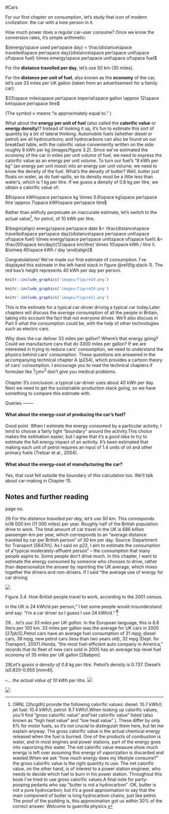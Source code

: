 #Cars

For our first chapter on consumption, let’s study that icon of modern
civilization: the car with a lone person in it.

How much power does a regular car-user consume? Once we know the conversion
rates, it’s simple arithmetic:

${energy\space used per\space day} = \frac{distance\space travelled\space per\space day}{distance\space per\space unit\space of\space fuel} \times emergy\space per\space unit\space of\space fuel$

For the **distance travelled per day**, let’s use 50 km (30 miles).

For the **distance per unit of fuel**, also known as the **economy** of the
car, let’s use 33 miles per UK gallon (taken from an advertisement for a family
car):

$33\space miles\space per\space imperial\space gallon \approx 12\space km\space per\space litre$

(The symbol ≈ means "is approximately equal to." )

What about the **energy per unit of fuel** (also called the **calorific
value** or **energy density**)? Instead of looking it up, it’s fun to estimate
this sort of quantity by a bit of lateral thinking. Automobile fuels (whether
diesel or petrol) are all hydrocarbons; and hydrocarbons can also be found on
our breakfast table, with the calorific value conveniently written on the
side: roughly 8 kWh per kg (images/figure 3.2). Since we’ve estimated the
economy of the car in miles per unit *volume* of fuel, we need to express the
calorific value as an energy per unit *volume*. To turn our fuel’s "8 kWh per
kg" (an energy per unit *mass*) into an energy per unit volume, we need to know
the density of the fuel. What’s the density of butter? Well, butter just floats
on water, as do fuel-spills, so its density must be a little less than
water’s, which is 1 kg per litre. If we guess a density of 0.8 kg per litre, we
obtain a calorific value of:

$8\space kWh\space per\space kg \times 0.8\space kg\space per\space litre \approx 7\space kWh\space per\space litre$

Rather than willfully perpetuate an inaccurate estimate, let’s switch to the
actual value^[ORNL [2hcgdh] provide the
following calorific values: diesel: 10.7 kWh/l; jet fuel: 10.4 kWh/l; petrol:
9.7 kWh/l.When looking up calorific values, you’ll find "gross calorific value"
and"net calorific value" listed (also known as "high heat value" and "low heat
value" ). These differ by only 6% for motor fuels, so it’s not crucial to
distinguish them here, but let me explain anyway. The gross calorific value is
the actual chemical energy released when the fuel is burned. One of the
products of combustion is water, and in most engines and power stations, part
of the energy goes into vaporizing this water. The net calorific value measure
show much energy is left over assuming this energy of vaporization is discarded
and wasted.When we ask "how much energy does my lifestyle consume?" the gross
calorific value is the right quantity to use. The net calorific value, on the
other hand, is of interest to a power station engineer, who needs to decide
which fuel to burn in his power station. Throughout this book I’ve tried to use
gross calorific values.A final note for party-pooping pedants who say "butter
is not a hydrocarbon" :OK, butter is not a pure hydrocarbon; but it’s a good
approximation to say that the main component of butter is long hydrocarbon
chains, just like petrol. The proof of the pudding is, this approximation got
us within 30% of the correct answer. Welcome to guerrilla physics.], for petrol, of 10 kWh per litre.

$\begin{align}
energy\space per\space date &= \frac{distance\space travelled\space per\space day}{distance\space per\space unit\space of\space fuel} \times energy\space per\space unit\space of\space fuel\\
&= \frac{50\space km/day}{12\space km/litre} \times 10\space kWh / litre \\
&\simeq 40\space kWh / day
\end{align}$

Congratulations! We’ve made our first estimate of consumption. I’ve displayed
this estimate in the left-hand stack in figure \@ref(fig:stack-1). The red box’s height
represents 40 kWh per day per person.

```r
knitr::include_graphics('images/figure19.png')
```

```r
knitr::include_graphics('images/figure20.png')
```

```r
knitr::include_graphics('images/figure21.png')
```

This is the estimate for a typical car-driver driving a typical car today.Later
chapters will discuss the *average* consumption of all the people in Britain,
taking into account the fact that not everyone drives. We’ll also discuss in
Part II what the consumption *could* be, with the help of other technologies
such as electric cars.

Why does the car deliver 33 miles per gallon? Where’s that energy going? Could
we manufacture cars that do 3300 miles per gallon? If we are interested in
trying to reduce cars’ consumption, we need to understand the physics behind
cars’ consumption. These questions are answered in the accompanying technical
chapter A (p254), which provides a cartoon theory of cars’ consumption. I
encourage you to read the technical chapters if formulae like ^1^⁄~2~mv^2^
don’t give you medical problems.

Chapter 3’s conclusion: a typical car-driver uses about 40 kWh per day. Next we
need to get the sustainable-production stack going, so we have something to
compare this estimate with.

Queries -------

#### What about the energy-cost of producing the car’s fuel?

Good point. When I estimate the energy consumed by a particular activity, I
tend to choose a fairly tight "boundary" around the activity.This choice makes
the estimation easier, but I agree that it’s a good idea to try to estimate the
full energy impact of an activity. It’s been estimated that making each unit of
petrol requires an input of 1.4 units of oil and other primary fuels (Treloar
et al., 2004).

#### What about the energy-cost of manufacturing the car?

Yes, that cost fell outside the boundary of this calculation too. We’ll talk
about car-making in Chapter 15.

Notes and further reading
-------------------------

page no.

29 *For the distance travelled per day, let’s use 50 km.* This corresponds to18
000 km (11 000 miles) per year. Roughly half of the British population drive to
work. The total amount of car travel in the UK is 686 billion passenger-km per
year, which corresponds to an "average distance traveled by car per British
person" of 30 km per day. Source: Department for Transport [5647rh]. As I said
on p22, I aim to estimate the consumption of a"typical moderately-affluent
person" – the consumption that many people aspire to. Some people don’t drive
much. In this chapter, I want to estimate the energy consumed by someone who
chooses to drive, rather than depersonalize the answer by reporting the UK
average, which mixes together the drivers and non-drivers. If I said "the
average use of energy for car driving

![](images/figure22.png)

Figure 3.4. How British people travel to work, according to the 2001
census.

in the UK is 24 kWh/d per person," I bet some people would
misunderstand and say: "I’m a car driver so I guess I use 24
kWh/d." [^**E**^](http://www.withouthotair.com/Errata.html#31)

29*... let’s use 33 miles per UK gallon.* In the European language, this is 8.6
liters per 100 km. 33 miles per gallon was the average for UK cars in 2005
[27jdc5].Petrol cars have an average fuel consumption of 31 mpg; diesel cars,
39 mpg; new petrol cars (less than two years old), 32 mpg (Dept. for Transport,
2007).Honda, "the most fuel-efficient auto company in America," records that
its fleet of new cars sold in 2005 has an average top-level fuel economy of
35 miles per UK gallon [28abpm].

29*Let’s guess a density of 0.8 kg per litre.* Petrol’s density is 0.737.
Diesel’s is0.820–0.950 [nmn4l].

–*... the actual value of 10 kWh per litre.* 
![](images/figure23.png)

![](images/figure24.png)

